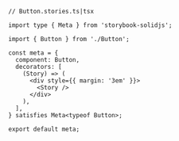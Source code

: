 ```tsx
// Button.stories.ts|tsx

import type { Meta } from 'storybook-solidjs';

import { Button } from './Button';

const meta = {
  component: Button,
  decorators: [
    (Story) => (
      <div style={{ margin: '3em' }}>
        <Story />
      </div>
    ),
  ],
} satisfies Meta<typeof Button>;

export default meta;
```
